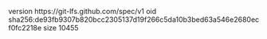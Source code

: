 version https://git-lfs.github.com/spec/v1
oid sha256:de93fb9307b820bcc2305137d19f266c5da10b3bed63a546e2680ecf0fc2218e
size 10455
